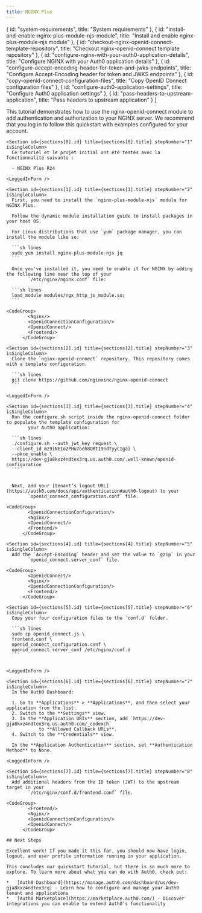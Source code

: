 ```yaml
---
title: NGINX Plus
---
```



  { id: "system-requirements", title: "System requirements" },
  { id: "install-and-enable-nginx-plus-module-njs-module", title: "Install and enable nginx-plus-module-njs module" },
  { id: "checkout-nginx-openid-connect-template-repository", title: "Checkout nginx-openid-connect template repository" },
  { id: "configure-nginx-with-your-auth0-application-details", title: "Configure NGINX with your Auth0 application details" },
  { id: "configure-accept-encoding-header-for-token-and-jwks-endpoints", title: "Configure Accept-Encoding header for token and JWKS endpoints" },
  { id: "copy-openid-connect-configuration-files", title: "Copy OpenID Connect configuration files" },
  { id: "configure-auth0-application-settings", title: "Configure Auth0 application settings" },
  { id: "pass-headers-to-upstream-application", title: "Pass headers to upstream application" }
]

<Recipe isSingleColumn>
  <Content>
    This tutorial demonstrates how to use the nginx-openid-connect module to add authentication and authorization to
        your NGINX server. We recommend that you log in to follow this quickstart with examples configured for your account.

    <Section id={sections[0].id} title={sections[0].title} stepNumber="1" isSingleColumn>
      Ce tutoriel et le projet initial ont été testés avec la fonctionnalité suivante :

      - NGINX Plus R24
    
    <LoggedInForm />
</Section>

    <Section id={sections[1].id} title={sections[1].title} stepNumber="2" isSingleColumn>
      First, you need to install the `nginx-plus-module-njs` module for NGINX Plus.

      Follow the dynamic module installation guide to install packages in your host OS.

      For Linux distributions that use `yum` package manager, you can install the module like so:

      ```sh lines
      sudo yum install nginx-plus-module-njs jq
      ```

      Once you've installed it, you need to enable it for NGINX by adding the following line near the top of your
            `/etc/nginx/nginx.conf` file:

      ```sh lines
      load_module modules/ngx_http_js_module.so;
      ```
    
    <CodeGroup>
            <Nginx/>
            <OpenidConnectionConfiguration/>
            <OpenidConnect/>
            <Frontend/>
          </CodeGroup>
</Section>

    <Section id={sections[2].id} title={sections[2].title} stepNumber="3" isSingleColumn>
      Clone the `nginx-openid-connect` repository. This repository comes with a template configuration.

      ```sh lines
      git clone https://github.com/nginxinc/nginx-openid-connect
      ```
    
    <LoggedInForm />
</Section>

    <Section id={sections[3].id} title={sections[3].title} stepNumber="4" isSingleColumn>
      Run the configure.sh script inside the nginx-openid-connect folder to populate the template configuration for
            your Auth0 application:

      ```sh lines
      ./configure.sh --auth_jwt_key request \
      --client_id mz9iNEIo2PHu7oeh8QRt19ndTyyCIgai \
      --pkce_enable \
      https://dev-gja8kxz4ndtex3rq.us.auth0.com/.well-known/openid-configuration
      ```


      Next, add your [tenant’s logout URL](https://auth0.com/docs/api/authentication#auth0-logout) to your
            `openid_connect_configuration.conf` file.
    
    <CodeGroup>
            <OpenidConnectionConfiguration/>
            <Nginx/>
            <OpenidConnect/>
            <Frontend/>
          </CodeGroup>
</Section>

    <Section id={sections[4].id} title={sections[4].title} stepNumber="5" isSingleColumn>
      Add the `Accept-Encoding` header and set the value to `gzip` in your
            `openid_connect.server_conf` file.
    
    <CodeGroup>
            <OpenidConnect/>
            <Nginx/>
            <OpenidConnectionConfiguration/>
            <Frontend/>
          </CodeGroup>
</Section>

    <Section id={sections[5].id} title={sections[5].title} stepNumber="6" isSingleColumn>
      Copy your four configuration files to the `conf.d` folder.

      ```sh lines
      sudo cp openid_connect.js \ 
      frontend.conf \
      openid_connect_configuration.conf \
      openid_connect.server_conf /etc/nginx/conf.d
      ```

    
    <LoggedInForm />
</Section>

    <Section id={sections[6].id} title={sections[6].title} stepNumber="7" isSingleColumn>
      In the Auth0 Dashboard:

      1. Go to **Applications** > **Applications**, and then select your application from the list.
      2. Switch to the **Settings** view.
      3. In the **Application URIs** section, add `https://dev-gja8kxz4ndtex3rq.us.auth0.com/_codexch`
                to **Allowed Callback URLs**.
      4. Switch to the **Credentials** view.

      In the **Application Authentication** section, set **Authentication Method** to None.
    
    <LoggedInForm />
</Section>

    <Section id={sections[7].id} title={sections[7].title} stepNumber="8" isSingleColumn>
      Add additional headers from the ID token (JWT) to the upstream target in your
            `/etc/nginx/conf.d/frontend.conf` file.
    
    <CodeGroup>
            <Frontend/>
            <Nginx/>
            <OpenidConnectionConfiguration/>
            <OpenidConnect/>
          </CodeGroup>
</Section>

    ## Next Steps

    Excellent work! If you made it this far, you should now have login, logout, and user profile information running in your application.

    This concludes our quickstart tutorial, but there is so much more to explore. To learn more about what you can do with Auth0, check out:

    *   [Auth0 Dashboard](https://manage.auth0.com/dashboard/us/dev-gja8kxz4ndtex3rq) - Learn how to configure and manage your Auth0 tenant and applications
    *   [Auth0 Marketplace](https://marketplace.auth0.com/) - Discover integrations you can enable to extend Auth0’s functionality
  </Content>

  
</Recipe>